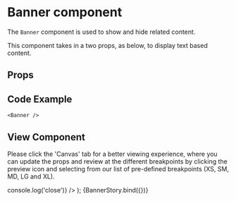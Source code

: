 


<Meta
  title="Newskit Components/Misc/Banner"
  component={Banner}
/>

# Banner component
The `Banner` component is used to show and hide related content.

This component takes in a two props, as below, to display text based content.

## Props
<Props of={Banner} />

## Code Example
`<Banner />`

## View Component
Please click the 'Canvas' tab for a better viewing experience, where you can update the props and review at the different breakpoints by clicking the preview icon and selecting from our list of pre-defined breakpoints (XS, SM, MD, LG and XL).

  <TCThemeProvider theme={TimesWebLightTheme}>
    <Banner title="Banner title" body="Banner message" onClose={() => console.log('close')} />
  </TCThemeProvider>
);

<Story name="Banner">
  {BannerStory.bind({})}
</Story>